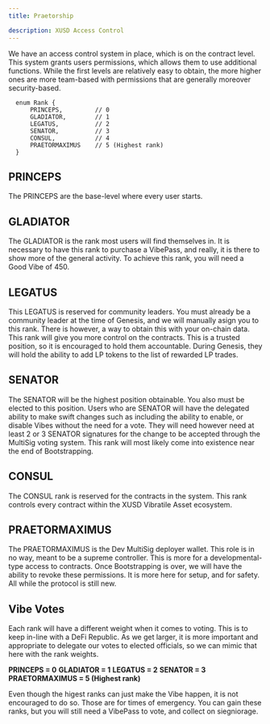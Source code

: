```yaml
---
title: Praetorship

description: XUSD Access Control 
---
```


We have an access control system in place, which is on the contract level. This system grants users permissions, which allows them to use additional functions. 
While the first levels are relatively easy to obtain, the more higher ones are more team-based with permissions that are generally moreover security-based. 

  ```solidity {7} showLineNumbers
    enum Rank {
        PRINCEPS,         // 0
        GLADIATOR,        // 1
        LEGATUS,          // 2
        SENATOR,          // 3
        CONSUL,           // 4
        PRAETORMAXIMUS    // 5 (Highest rank)
    }
````
## PRINCEPS
The PRINCEPS are the base-level where every user starts.
## GLADIATOR
The GLADIATOR is the rank most users will find themselves in. It is necessary to have this rank to purchase a VibePass, and really, it is there to show more of the general activity. To achieve this rank, you will need a Good Vibe of 450. 
## LEGATUS
This LEGATUS is reserved for community leaders. You must already be a community leader at the time of Genesis, and we will manually asign you to this rank. There is however, a way to obtain this with your on-chain data. 
This rank will give you more control on the contracts. This is a trusted position, so it is encouraged to hold them accountable. During Genesis, they will hold the ability to add LP tokens to the list of rewarded LP trades. 
## SENATOR
The SENATOR will be the highest position obtainable. You also must be elected to this position. Users who are SENATOR will have the delegated ability to make swift changes such as including the ability to enable, or disable Vibes without the need for a vote. They will need however need at least 2 or 3 SENATOR signatures for the change to be accepted through the MultiSig voting system. This rank will most likely come into existence near the end of Bootstrapping. 
## CONSUL 
The CONSUL rank is reserved for the contracts in the system. This rank controls every contract within the XUSD Vibratile Asset ecosystem.
## PRAETORMAXIMUS
The PRAETORMAXIMUS is the Dev MultiSig deployer wallet. This role is in no way, meant to be a supreme controller. This is more for a developmental-type access to contracts. Once Bootstrapping is over, we will have the ability to revoke these permissions.
It is more here for setup, and for safety. All while the protocol is still new. 


## Vibe Votes
Each rank will have a different weight when it comes to voting. This is to keep in-line with a DeFi Republic. As we get larger, it is more important and appropriate to delegate our votes to elected officials, so we can mimic that here with the rank weights.

**PRINCEPS = 0**
**GLADIATOR = 1**
**LEGATUS = 2**
**SENATOR = 3**
**PRAETORMAXIMUS = 5 (Highest rank)**

Even though the higest ranks can just make the Vibe happen, it is not encouraged to do so. Those are for times of emergency.
You can gain these ranks, but you will still need a VibePass to vote, and collect on siegniorage. 




